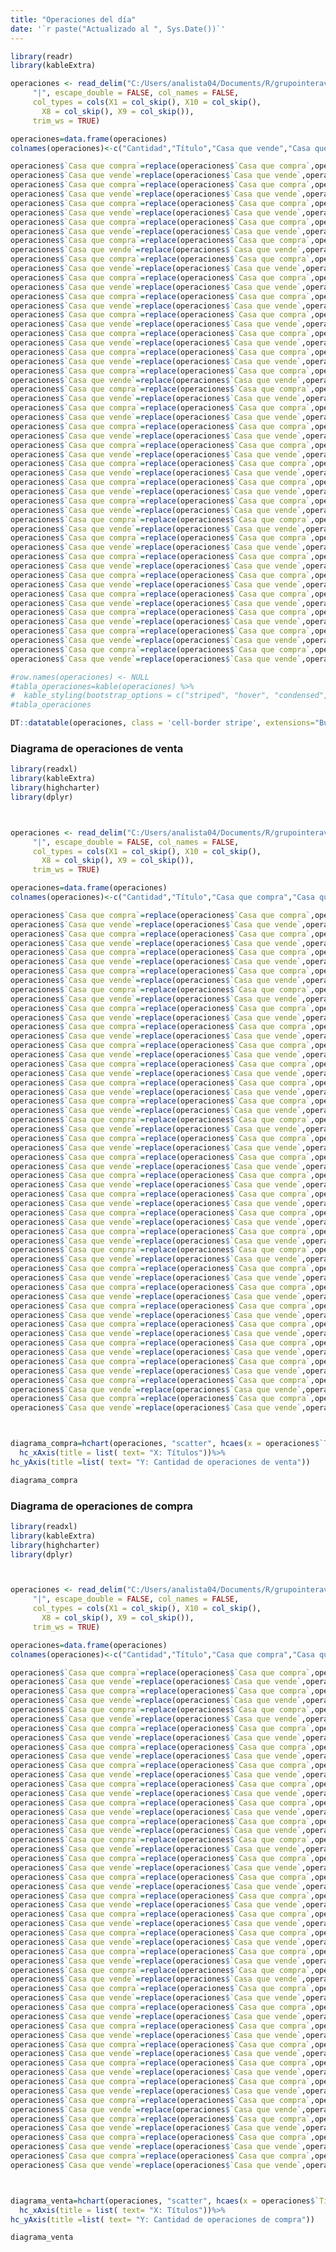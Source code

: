 ```yaml
---
title: "Operaciones del día"
date: '`r paste("Actualizado al ", Sys.Date())`'
---
```



```r
library(readr)
library(kableExtra)

operaciones <- read_delim("C:/Users/analista04/Documents/R/grupointeraval.github.io/operaciones13042020.dat", 
     "|", escape_double = FALSE, col_names = FALSE, 
     col_types = cols(X1 = col_skip(), X10 = col_skip(), 
       X8 = col_skip(), X9 = col_skip()), 
     trim_ws = TRUE)

operaciones=data.frame(operaciones)
colnames(operaciones)<-c("Cantidad","Título","Casa que vende","Casa que compra", "Precio", "Plazo")

operaciones$`Casa que compra`=replace(operaciones$`Casa que compra`,operaciones$`Casa que compra`==1,"BANACCI")
operaciones$`Casa que vende`=replace(operaciones$`Casa que vende`,operaciones$`Casa que vende`==1,"BANACCI")
operaciones$`Casa que compra`=replace(operaciones$`Casa que compra`,operaciones$`Casa que compra`==2,"VALORES VENCRED")
operaciones$`Casa que vende`=replace(operaciones$`Casa que vende`,operaciones$`Casa que vende`==2,"VALORES VENCRED")
operaciones$`Casa que compra`=replace(operaciones$`Casa que compra`,operaciones$`Casa que compra`==4,"ACTIVALORES")
operaciones$`Casa que vende`=replace(operaciones$`Casa que vende`,operaciones$`Casa que vende`==4,"ACTIVALORES")
operaciones$`Casa que compra`=replace(operaciones$`Casa que compra`,operaciones$`Casa que compra`==6,"MERCANTIL MERINVEST")
operaciones$`Casa que vende`=replace(operaciones$`Casa que vende`,operaciones$`Casa que vende`==6,"MERCANTIL MERINVEST")
operaciones$`Casa que compra`=replace(operaciones$`Casa que compra`,operaciones$`Casa que compra`==10,"CAJA CARACAS")
operaciones$`Casa que vende`=replace(operaciones$`Casa que vende`,operaciones$`Casa que vende`==10,"CAJA CARACAS")
operaciones$`Casa que compra`=replace(operaciones$`Casa que compra`,operaciones$`Casa que compra`==12,"INTERBURSA")
operaciones$`Casa que vende`=replace(operaciones$`Casa que vende`,operaciones$`Casa que vende`==12,"INTERBURSA")
operaciones$`Casa que compra`=replace(operaciones$`Casa que compra`,operaciones$`Casa que compra`==14,"FINANCORP")
operaciones$`Casa que vende`=replace(operaciones$`Casa que vende`,operaciones$`Casa que vende`==14,"FINANCORP")
operaciones$`Casa que compra`=replace(operaciones$`Casa que compra`,operaciones$`Casa que compra`==17,"FIVENCA")
operaciones$`Casa que vende`=replace(operaciones$`Casa que vende`,operaciones$`Casa que vende`==17,"FIVENCA")
operaciones$`Casa que compra`=replace(operaciones$`Casa que compra`,operaciones$`Casa que compra`==22,"BOD VALORES")
operaciones$`Casa que vende`=replace(operaciones$`Casa que vende`,operaciones$`Casa que vende`==22,"BOD VALORES")
operaciones$`Casa que compra`=replace(operaciones$`Casa que compra`,operaciones$`Casa que compra`==24,"INCORP")
operaciones$`Casa que vende`=replace(operaciones$`Casa que vende`,operaciones$`Casa que vende`==24,"INCORPO")
operaciones$`Casa que compra`=replace(operaciones$`Casa que compra`,operaciones$`Casa que compra`==32,"MERCOSUR")
operaciones$`Casa que vende`=replace(operaciones$`Casa que vende`,operaciones$`Casa que vende`==32,"MERCOSUR")
operaciones$`Casa que compra`=replace(operaciones$`Casa que compra`,operaciones$`Casa que compra`==33,"CORP")
operaciones$`Casa que vende`=replace(operaciones$`Casa que vende`,operaciones$`Casa que vende`==33,"CORP")
operaciones$`Casa que compra`=replace(operaciones$`Casa que compra`,operaciones$`Casa que compra`==34,"INTERSEC")
operaciones$`Casa que vende`=replace(operaciones$`Casa que vende`,operaciones$`Casa que vende`==34,"INTERSEC")
operaciones$`Casa que compra`=replace(operaciones$`Casa que compra`,operaciones$`Casa que compra`==40,"MAXIMIZA")
operaciones$`Casa que vende`=replace(operaciones$`Casa que vende`,operaciones$`Casa que vende`==40,"MAXIMIZA")
operaciones$`Casa que compra`=replace(operaciones$`Casa que compra`,operaciones$`Casa que compra`==48,"SOLFIN")
operaciones$`Casa que vende`=replace(operaciones$`Casa que vende`,operaciones$`Casa que vende`==48,"SOLFIN")
operaciones$`Casa que compra`=replace(operaciones$`Casa que compra`,operaciones$`Casa que compra`==49,"INTERBONO")
operaciones$`Casa que vende`=replace(operaciones$`Casa que vende`,operaciones$`Casa que vende`==49,"INTERBONO")
operaciones$`Casa que compra`=replace(operaciones$`Casa que compra`,operaciones$`Casa que compra`==52,"STATERA")
operaciones$`Casa que vende`=replace(operaciones$`Casa que vende`,operaciones$`Casa que vende`==52,"STATERA")
operaciones$`Casa que compra`=replace(operaciones$`Casa que compra`,operaciones$`Casa que compra`==58,"RATIO")
operaciones$`Casa que vende`=replace(operaciones$`Casa que vende`,operaciones$`Casa que vende`==58,"RATIO")
operaciones$`Casa que compra`=replace(operaciones$`Casa que compra`,operaciones$`Casa que compra`==59,"BANCTRUST")
operaciones$`Casa que vende`=replace(operaciones$`Casa que vende`,operaciones$`Casa que vende`==59,"BANCTRUST")
operaciones$`Casa que compra`=replace(operaciones$`Casa que compra`,operaciones$`Casa que compra`==60,"BESTINVES")
operaciones$`Casa que vende`=replace(operaciones$`Casa que vende`,operaciones$`Casa que vende`==60,"BESTINVEST")
operaciones$`Casa que compra`=replace(operaciones$`Casa que compra`,operaciones$`Casa que compra`==61,"BNH")
operaciones$`Casa que vende`=replace(operaciones$`Casa que vende`,operaciones$`Casa que vende`==61,"BNH")
operaciones$`Casa que compra`=replace(operaciones$`Casa que compra`,operaciones$`Casa que compra`==64,"RENDIVALORES")
operaciones$`Casa que vende`=replace(operaciones$`Casa que vende`,operaciones$`Casa que vende`==64,"RENDIVALORES")
operaciones$`Casa que compra`=replace(operaciones$`Casa que compra`,operaciones$`Casa que compra`==65,"CUADRA")
operaciones$`Casa que vende`=replace(operaciones$`Casa que vende`,operaciones$`Casa que vende`==65,"CUADRA")
operaciones$`Casa que compra`=replace(operaciones$`Casa que compra`,operaciones$`Casa que compra`==66,"VALORALTA")
operaciones$`Casa que vende`=replace(operaciones$`Casa que vende`,operaciones$`Casa que vende`==66,"VALORALTA")
operaciones$`Casa que compra`=replace(operaciones$`Casa que compra`,operaciones$`Casa que compra`==70,"MASVALOR")
operaciones$`Casa que vende`=replace(operaciones$`Casa que vende`,operaciones$`Casa que vende`==70,"MASVALOR")
operaciones$`Casa que compra`=replace(operaciones$`Casa que compra`,operaciones$`Casa que compra`==71,"KOI INVEST")
operaciones$`Casa que vende`=replace(operaciones$`Casa que vende`,operaciones$`Casa que vende`==71,"KOI INVEST")
operaciones$`Casa que compra`=replace(operaciones$`Casa que compra`,operaciones$`Casa que compra`==72,"GRUPO INTERAVAL")
operaciones$`Casa que vende`=replace(operaciones$`Casa que vende`,operaciones$`Casa que vende`==72,"GRUPO INTERAVAL")

#row.names(operaciones) <- NULL
#tabla_operaciones=kable(operaciones) %>%
#  kable_styling(bootstrap_options = c("striped", "hover", "condensed", "responsive"))
#tabla_operaciones

DT::datatable(operaciones, class = 'cell-border stripe', extensions="Buttons", options = list(pageLength = 27, dom = 'Bfrtip', buttons = c('excel', 'pdf', 'print')))

```


### Diagrama de operaciones de venta


```r
library(readxl)
library(kableExtra)
library(highcharter)
library(dplyr)



operaciones <- read_delim("C:/Users/analista04/Documents/R/grupointeraval.github.io/operaciones13042020.dat", 
     "|", escape_double = FALSE, col_names = FALSE, 
     col_types = cols(X1 = col_skip(), X10 = col_skip(), 
       X8 = col_skip(), X9 = col_skip()), 
     trim_ws = TRUE)

operaciones=data.frame(operaciones)
colnames(operaciones)<-c("Cantidad","Título","Casa que compra","Casa que vende", "Precio", "Plazo")

operaciones$`Casa que compra`=replace(operaciones$`Casa que compra`,operaciones$`Casa que compra`==1,"BANACCI")
operaciones$`Casa que vende`=replace(operaciones$`Casa que vende`,operaciones$`Casa que vende`==1,"BANACCI")
operaciones$`Casa que compra`=replace(operaciones$`Casa que compra`,operaciones$`Casa que compra`==2,"VALORES VENCRED")
operaciones$`Casa que vende`=replace(operaciones$`Casa que vende`,operaciones$`Casa que vende`==2,"VALORES VENCRED")
operaciones$`Casa que compra`=replace(operaciones$`Casa que compra`,operaciones$`Casa que compra`==4,"ACTIVALORES")
operaciones$`Casa que vende`=replace(operaciones$`Casa que vende`,operaciones$`Casa que vende`==4,"ACTIVALORES")
operaciones$`Casa que compra`=replace(operaciones$`Casa que compra`,operaciones$`Casa que compra`==6,"MERCANTIL MERINVEST")
operaciones$`Casa que vende`=replace(operaciones$`Casa que vende`,operaciones$`Casa que vende`==6,"MERCANTIL MERINVEST")
operaciones$`Casa que compra`=replace(operaciones$`Casa que compra`,operaciones$`Casa que compra`==10,"CAJA CARACAS")
operaciones$`Casa que vende`=replace(operaciones$`Casa que vende`,operaciones$`Casa que vende`==10,"CAJA CARACAS")
operaciones$`Casa que compra`=replace(operaciones$`Casa que compra`,operaciones$`Casa que compra`==12,"INTERBURSA")
operaciones$`Casa que vende`=replace(operaciones$`Casa que vende`,operaciones$`Casa que vende`==12,"INTERBURSA")
operaciones$`Casa que compra`=replace(operaciones$`Casa que compra`,operaciones$`Casa que compra`==14,"FINANCORP")
operaciones$`Casa que vende`=replace(operaciones$`Casa que vende`,operaciones$`Casa que vende`==14,"FINANCORP")
operaciones$`Casa que compra`=replace(operaciones$`Casa que compra`,operaciones$`Casa que compra`==17,"FIVENCA")
operaciones$`Casa que vende`=replace(operaciones$`Casa que vende`,operaciones$`Casa que vende`==17,"FIVENCA")
operaciones$`Casa que compra`=replace(operaciones$`Casa que compra`,operaciones$`Casa que compra`==22,"BOD VALORES")
operaciones$`Casa que vende`=replace(operaciones$`Casa que vende`,operaciones$`Casa que vende`==22,"BOD VALORES")
operaciones$`Casa que compra`=replace(operaciones$`Casa que compra`,operaciones$`Casa que compra`==24,"INCORP")
operaciones$`Casa que vende`=replace(operaciones$`Casa que vende`,operaciones$`Casa que vende`==24,"INCORPO")
operaciones$`Casa que compra`=replace(operaciones$`Casa que compra`,operaciones$`Casa que compra`==32,"MERCOSUR")
operaciones$`Casa que vende`=replace(operaciones$`Casa que vende`,operaciones$`Casa que vende`==32,"MERCOSUR")
operaciones$`Casa que compra`=replace(operaciones$`Casa que compra`,operaciones$`Casa que compra`==33,"CORP")
operaciones$`Casa que vende`=replace(operaciones$`Casa que vende`,operaciones$`Casa que vende`==33,"CORP")
operaciones$`Casa que compra`=replace(operaciones$`Casa que compra`,operaciones$`Casa que compra`==34,"INTERSEC")
operaciones$`Casa que vende`=replace(operaciones$`Casa que vende`,operaciones$`Casa que vende`==34,"INTERSEC")
operaciones$`Casa que compra`=replace(operaciones$`Casa que compra`,operaciones$`Casa que compra`==40,"MAXIMIZA")
operaciones$`Casa que vende`=replace(operaciones$`Casa que vende`,operaciones$`Casa que vende`==40,"MAXIMIZA")
operaciones$`Casa que compra`=replace(operaciones$`Casa que compra`,operaciones$`Casa que compra`==48,"SOLFIN")
operaciones$`Casa que vende`=replace(operaciones$`Casa que vende`,operaciones$`Casa que vende`==48,"SOLFIN")
operaciones$`Casa que compra`=replace(operaciones$`Casa que compra`,operaciones$`Casa que compra`==49,"INTERBONO")
operaciones$`Casa que vende`=replace(operaciones$`Casa que vende`,operaciones$`Casa que vende`==49,"INTERBONO")
operaciones$`Casa que compra`=replace(operaciones$`Casa que compra`,operaciones$`Casa que compra`==52,"STATERA")
operaciones$`Casa que vende`=replace(operaciones$`Casa que vende`,operaciones$`Casa que vende`==52,"STATERA")
operaciones$`Casa que compra`=replace(operaciones$`Casa que compra`,operaciones$`Casa que compra`==58,"RATIO")
operaciones$`Casa que vende`=replace(operaciones$`Casa que vende`,operaciones$`Casa que vende`==58,"RATIO")
operaciones$`Casa que compra`=replace(operaciones$`Casa que compra`,operaciones$`Casa que compra`==59,"BANCTRUST")
operaciones$`Casa que vende`=replace(operaciones$`Casa que vende`,operaciones$`Casa que vende`==59,"BANCTRUST")
operaciones$`Casa que compra`=replace(operaciones$`Casa que compra`,operaciones$`Casa que compra`==60,"BESTINVES")
operaciones$`Casa que vende`=replace(operaciones$`Casa que vende`,operaciones$`Casa que vende`==60,"BESTINVEST")
operaciones$`Casa que compra`=replace(operaciones$`Casa que compra`,operaciones$`Casa que compra`==61,"BNH")
operaciones$`Casa que vende`=replace(operaciones$`Casa que vende`,operaciones$`Casa que vende`==61,"BNH")
operaciones$`Casa que compra`=replace(operaciones$`Casa que compra`,operaciones$`Casa que compra`==64,"RENDIVALORES")
operaciones$`Casa que vende`=replace(operaciones$`Casa que vende`,operaciones$`Casa que vende`==64,"RENDIVALORES")
operaciones$`Casa que compra`=replace(operaciones$`Casa que compra`,operaciones$`Casa que compra`==65,"CUADRA")
operaciones$`Casa que vende`=replace(operaciones$`Casa que vende`,operaciones$`Casa que vende`==65,"CUADRA")
operaciones$`Casa que compra`=replace(operaciones$`Casa que compra`,operaciones$`Casa que compra`==66,"VALORALTA")
operaciones$`Casa que vende`=replace(operaciones$`Casa que vende`,operaciones$`Casa que vende`==66,"VALORALTA")
operaciones$`Casa que compra`=replace(operaciones$`Casa que compra`,operaciones$`Casa que compra`==70,"MASVALOR")
operaciones$`Casa que vende`=replace(operaciones$`Casa que vende`,operaciones$`Casa que vende`==70,"MASVALOR")
operaciones$`Casa que compra`=replace(operaciones$`Casa que compra`,operaciones$`Casa que compra`==71,"KOI INVEST")
operaciones$`Casa que vende`=replace(operaciones$`Casa que vende`,operaciones$`Casa que vende`==71,"KOI INVEST")
operaciones$`Casa que compra`=replace(operaciones$`Casa que compra`,operaciones$`Casa que compra`==72,"GRUPO INTERAVAL")
operaciones$`Casa que vende`=replace(operaciones$`Casa que vende`,operaciones$`Casa que vende`==72,"GRUPO INTERAVAL")



diagrama_compra=hchart(operaciones, "scatter", hcaes(x = operaciones$`Título`, y = operaciones$Cantidad, group = operaciones$`Casa que compra`))  %>%
  hc_xAxis(title = list( text= "X: Títulos"))%>%
hc_yAxis(title =list( text= "Y: Cantidad de operaciones de venta"))

diagrama_compra

```

### Diagrama de operaciones de compra


```r
library(readxl)
library(kableExtra)
library(highcharter)
library(dplyr)



operaciones <- read_delim("C:/Users/analista04/Documents/R/grupointeraval.github.io/operaciones13042020.dat", 
     "|", escape_double = FALSE, col_names = FALSE, 
     col_types = cols(X1 = col_skip(), X10 = col_skip(), 
       X8 = col_skip(), X9 = col_skip()), 
     trim_ws = TRUE)

operaciones=data.frame(operaciones)
colnames(operaciones)<-c("Cantidad","Título","Casa que compra","Casa que vende", "Precio", "Plazo")

operaciones$`Casa que compra`=replace(operaciones$`Casa que compra`,operaciones$`Casa que compra`==1,"BANACCI")
operaciones$`Casa que vende`=replace(operaciones$`Casa que vende`,operaciones$`Casa que vende`==1,"BANACCI")
operaciones$`Casa que compra`=replace(operaciones$`Casa que compra`,operaciones$`Casa que compra`==2,"VALORES VENCRED")
operaciones$`Casa que vende`=replace(operaciones$`Casa que vende`,operaciones$`Casa que vende`==2,"VALORES VENCRED")
operaciones$`Casa que compra`=replace(operaciones$`Casa que compra`,operaciones$`Casa que compra`==4,"ACTIVALORES")
operaciones$`Casa que vende`=replace(operaciones$`Casa que vende`,operaciones$`Casa que vende`==4,"ACTIVALORES")
operaciones$`Casa que compra`=replace(operaciones$`Casa que compra`,operaciones$`Casa que compra`==6,"MERCANTIL MERINVEST")
operaciones$`Casa que vende`=replace(operaciones$`Casa que vende`,operaciones$`Casa que vende`==6,"MERCANTIL MERINVEST")
operaciones$`Casa que compra`=replace(operaciones$`Casa que compra`,operaciones$`Casa que compra`==10,"CAJA CARACAS")
operaciones$`Casa que vende`=replace(operaciones$`Casa que vende`,operaciones$`Casa que vende`==10,"CAJA CARACAS")
operaciones$`Casa que compra`=replace(operaciones$`Casa que compra`,operaciones$`Casa que compra`==12,"INTERBURSA")
operaciones$`Casa que vende`=replace(operaciones$`Casa que vende`,operaciones$`Casa que vende`==12,"INTERBURSA")
operaciones$`Casa que compra`=replace(operaciones$`Casa que compra`,operaciones$`Casa que compra`==14,"FINANCORP")
operaciones$`Casa que vende`=replace(operaciones$`Casa que vende`,operaciones$`Casa que vende`==14,"FINANCORP")
operaciones$`Casa que compra`=replace(operaciones$`Casa que compra`,operaciones$`Casa que compra`==17,"FIVENCA")
operaciones$`Casa que vende`=replace(operaciones$`Casa que vende`,operaciones$`Casa que vende`==17,"FIVENCA")
operaciones$`Casa que compra`=replace(operaciones$`Casa que compra`,operaciones$`Casa que compra`==22,"BOD VALORES")
operaciones$`Casa que vende`=replace(operaciones$`Casa que vende`,operaciones$`Casa que vende`==22,"BOD VALORES")
operaciones$`Casa que compra`=replace(operaciones$`Casa que compra`,operaciones$`Casa que compra`==24,"INCORP")
operaciones$`Casa que vende`=replace(operaciones$`Casa que vende`,operaciones$`Casa que vende`==24,"INCORPO")
operaciones$`Casa que compra`=replace(operaciones$`Casa que compra`,operaciones$`Casa que compra`==32,"MERCOSUR")
operaciones$`Casa que vende`=replace(operaciones$`Casa que vende`,operaciones$`Casa que vende`==32,"MERCOSUR")
operaciones$`Casa que compra`=replace(operaciones$`Casa que compra`,operaciones$`Casa que compra`==33,"CORP")
operaciones$`Casa que vende`=replace(operaciones$`Casa que vende`,operaciones$`Casa que vende`==33,"CORP")
operaciones$`Casa que compra`=replace(operaciones$`Casa que compra`,operaciones$`Casa que compra`==34,"INTERSEC")
operaciones$`Casa que vende`=replace(operaciones$`Casa que vende`,operaciones$`Casa que vende`==34,"INTERSEC")
operaciones$`Casa que compra`=replace(operaciones$`Casa que compra`,operaciones$`Casa que compra`==40,"MAXIMIZA")
operaciones$`Casa que vende`=replace(operaciones$`Casa que vende`,operaciones$`Casa que vende`==40,"MAXIMIZA")
operaciones$`Casa que compra`=replace(operaciones$`Casa que compra`,operaciones$`Casa que compra`==48,"SOLFIN")
operaciones$`Casa que vende`=replace(operaciones$`Casa que vende`,operaciones$`Casa que vende`==48,"SOLFIN")
operaciones$`Casa que compra`=replace(operaciones$`Casa que compra`,operaciones$`Casa que compra`==49,"INTERBONO")
operaciones$`Casa que vende`=replace(operaciones$`Casa que vende`,operaciones$`Casa que vende`==49,"INTERBONO")
operaciones$`Casa que compra`=replace(operaciones$`Casa que compra`,operaciones$`Casa que compra`==52,"STATERA")
operaciones$`Casa que vende`=replace(operaciones$`Casa que vende`,operaciones$`Casa que vende`==52,"STATERA")
operaciones$`Casa que compra`=replace(operaciones$`Casa que compra`,operaciones$`Casa que compra`==58,"RATIO")
operaciones$`Casa que vende`=replace(operaciones$`Casa que vende`,operaciones$`Casa que vende`==58,"RATIO")
operaciones$`Casa que compra`=replace(operaciones$`Casa que compra`,operaciones$`Casa que compra`==59,"BANCTRUST")
operaciones$`Casa que vende`=replace(operaciones$`Casa que vende`,operaciones$`Casa que vende`==59,"BANCTRUST")
operaciones$`Casa que compra`=replace(operaciones$`Casa que compra`,operaciones$`Casa que compra`==60,"BESTINVES")
operaciones$`Casa que vende`=replace(operaciones$`Casa que vende`,operaciones$`Casa que vende`==60,"BESTINVEST")
operaciones$`Casa que compra`=replace(operaciones$`Casa que compra`,operaciones$`Casa que compra`==61,"BNH")
operaciones$`Casa que vende`=replace(operaciones$`Casa que vende`,operaciones$`Casa que vende`==61,"BNH")
operaciones$`Casa que compra`=replace(operaciones$`Casa que compra`,operaciones$`Casa que compra`==64,"RENDIVALORES")
operaciones$`Casa que vende`=replace(operaciones$`Casa que vende`,operaciones$`Casa que vende`==64,"RENDIVALORES")
operaciones$`Casa que compra`=replace(operaciones$`Casa que compra`,operaciones$`Casa que compra`==65,"CUADRA")
operaciones$`Casa que vende`=replace(operaciones$`Casa que vende`,operaciones$`Casa que vende`==65,"CUADRA")
operaciones$`Casa que compra`=replace(operaciones$`Casa que compra`,operaciones$`Casa que compra`==66,"VALORALTA")
operaciones$`Casa que vende`=replace(operaciones$`Casa que vende`,operaciones$`Casa que vende`==66,"VALORALTA")
operaciones$`Casa que compra`=replace(operaciones$`Casa que compra`,operaciones$`Casa que compra`==70,"MASVALOR")
operaciones$`Casa que vende`=replace(operaciones$`Casa que vende`,operaciones$`Casa que vende`==70,"MASVALOR")
operaciones$`Casa que compra`=replace(operaciones$`Casa que compra`,operaciones$`Casa que compra`==71,"KOI INVEST")
operaciones$`Casa que vende`=replace(operaciones$`Casa que vende`,operaciones$`Casa que vende`==71,"KOI INVEST")
operaciones$`Casa que compra`=replace(operaciones$`Casa que compra`,operaciones$`Casa que compra`==72,"GRUPO INTERAVAL")
operaciones$`Casa que vende`=replace(operaciones$`Casa que vende`,operaciones$`Casa que vende`==72,"GRUPO INTERAVAL")



diagrama_venta=hchart(operaciones, "scatter", hcaes(x = operaciones$`Título`, y = operaciones$Cantidad, group = operaciones$`Casa que vende`)) %>%
  hc_xAxis(title = list( text= "X: Títulos"))%>%
hc_yAxis(title =list( text= "Y: Cantidad de operaciones de compra"))

diagrama_venta

```

